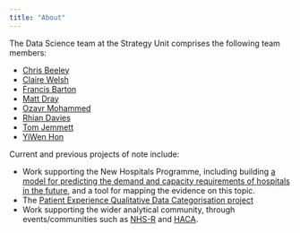 ```yaml
---
title: "About"
---
```


The Data Science team at the Strategy Unit comprises the following team members:

- [Chris Beeley](https://github.com/ChrisBeeley)
- [Claire Welsh](https://github.com/DCEW)
- [Francis Barton](https://github.com/francisbarton)
- [Matt Dray](https://github.com/matt-dray)
- [Ozayr Mohammed](https://github.com/O-Mohammed)
- [Rhian Davies](https://github.com/statsRhian)
- [Tom Jemmett](https://github.com/tomjemmett)
- [YiWen Hon](https://github.com/yiwen-h)

Current and previous projects of note include:

- Work supporting the New Hospitals Programme, including building [a model for predicting the demand and capacity requirements of hospitals in the future](https://connect.strategyunitwm.nhs.uk/nhp/project_information/), and a tool for mapping the evidence on this topic.
- The [Patient Experience Qualitative Data Categorisation project](https://the-strategy-unit.github.io/PatientExperience-QDC/) 
- Work supporting the wider analytical community, through events/communities such as [NHS-R](https://nhsrcommunity.com/) and [HACA](https://haca-conference.nhs.uk/).
